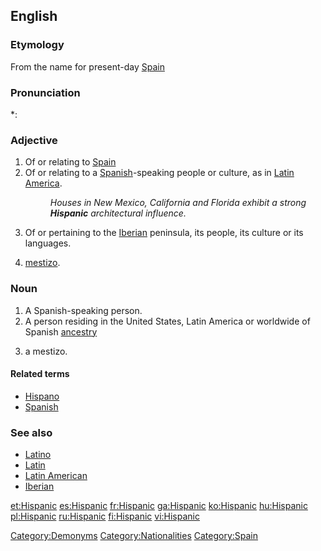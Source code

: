 ==English==

===Etymology===
From {{term|Hispania}} the {{etyl|la}} name for present-day [[Spain]]

===Pronunciation===
*: {{rhymes|ænɪk}}

===Adjective===
{{en-adj}}

# Of or relating to [[Spain]]
# Of or relating to a [[Spanish]]-speaking people or culture, as in [[Latin America]].
#: ''Houses in New Mexico, California and Florida exhibit a strong '''Hispanic''' architectural influence.''
# {{context|historical}} Of or pertaining to the [[Iberia]]n peninsula, its people, its culture or its languages.
# {{colloquial}} [[mestizo]].

===Noun===
{{en-noun}}

# A Spanish-speaking person.
# A person residing in the United States, Latin America or worldwide of Spanish [[ancestry]]
# {{colloquial}} a mestizo.

====Related terms====
* [[Hispano]]
* [[Spanish]]

===See also===
* [[Latino]]
* [[Latin]]
* [[Latin American]]
* [[Iberian]]

[[Category:Demonyms]]
[[Category:Nationalities]]
[[Category:Spain]]

[[et:Hispanic]]
[[es:Hispanic]]
[[fr:Hispanic]]
[[ga:Hispanic]]
[[ko:Hispanic]]
[[hu:Hispanic]]
[[pl:Hispanic]]
[[ru:Hispanic]]
[[fi:Hispanic]]
[[vi:Hispanic]]